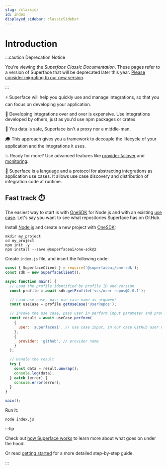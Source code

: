 ```yaml
---
slug: /classic/
id: index
displayed_sidebar: classicSidebar
---
```


# Introduction

:::caution Deprecation Notice

You're viewing the _Superface Classic Documentation_. These pages refer to a version of Superface that will be deprecated later this year. [Please consider migrating to our new version](../../docs).

:::

⚡️ Superface will help you quickly use and manage integrations, so that you can focus on developing your application.

💸 Developing integrations over and over is expensive. Use integrations developed by others, just as you'd use npm packages or crates.

🔐 You data is safe, Superface isn't a proxy nor a middle-man.

🎓 This approach gives you a framework to decouple the lifecycle of your application and the integrations it uses.

💥 Ready for more? Use advanced features like [provider failover](./guides/using-multiple-providers.mdx#failover) and [monitoring](./guides/integrations-monitoring.mdx).

🧐 Superface is a language and a protocol for abstracting integrations as application use cases. It allows use case discovery and distribution of integration code at runtime.

## Fast track ⏱️

The easiest way to start is with [OneSDK](https://github.com/superfaceai/one-sdk-js) for Node.js and with an existing [use case](../reference/glossary.md#usecase). Let's say you want to see what repositories Superface has on GitHub.

Install [Node.js](https://nodejs.org/en/download/) and create a new project with [OneSDK](https://github.com/superfaceai/one-sdk-js):

```shell
mkdir my_project
cd my_project
npm init -y
npm install --save @superfaceai/one-sdk@2
```

Create `index.js` file, and insert the following code:

```js
const { SuperfaceClient } = require('@superfaceai/one-sdk');
const sdk = new SuperfaceClient();

async function main() {
  // Load the profile identified by profile ID and version
  const profile = await sdk.getProfile('vcs/user-repos@2.0.1');

  // Load use case, pass use case name as argument
  const useCase = profile.getUseCase('UserRepos');

  // Invoke the use case, pass user in perform input parameter and provider name in perform options
  const result = await useCase.perform(
    {
      user: 'superfaceai', // use case input, in our case GitHub user name
    },
    {
      provider: 'github', // provider name
    }
  );

  // Handle the result
  try {
    const data = result.unwrap();
    console.log(data);
  } catch (error) {
    console.error(error);
  }
}

main();
```

Run it:

```shell
node index.js
```

:::tip

Check out [how Superface works](./how-superface-works.mdx) to learn more about what goes on under the hood.

Or read [getting started](./getting-started.mdx) for a more detailed step-by-step guide.

:::

